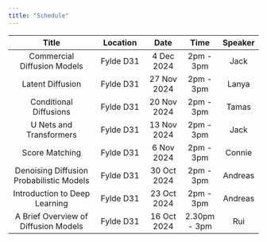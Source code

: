 ```yaml
---
title: "Schedule"
---
```


| Title | Location | Date | Time | Speaker |
|:----------:|:-----:|:---:|:---:|:-:|
| Commercial Diffusion Models      | Fylde D31  | 4 Dec 2024 |   2pm - 3pm   |   Jack    |
| Latent Diffusion      | Fylde D31  |  27 Nov 2024 |   2pm - 3pm   |   Lanya    |
| Conditional Diffusions      | Fylde D31   | 20 Nov 2024 |   2pm - 3pm   |    Tamas   |
| U Nets and Transformers      | Fylde D31 |  13 Nov 2024 |   2pm - 3pm   |   Jack    |
| Score Matching      | Fylde D31 |  6 Nov 2024 |   2pm - 3pm   |   Connie    |
| Denoising Diffusion Probabilistic Models      | Fylde D31 | 30 Oct 2024 |   2pm - 3pm   |      Andreas |
| Introduction to Deep Learning      | Fylde D31   | 23 Oct 2024 |   2pm - 3pm   |    Andreas   |
| A Brief Overview of Diffusion Models      | Fylde D31  | 16 Oct 2024 |   2.30pm - 3pm   |  Rui     |